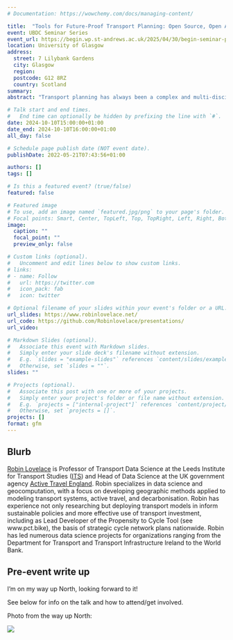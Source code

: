 ```yaml
---
# Documentation: https://wowchemy.com/docs/managing-content/

title:  "Tools for Future-Proof Transport Planning: Open Source, Open Access, Reproducible and Collaborative"
event: UBDC Seminar Series
event_url: https://begin.wp.st-andrews.ac.uk/2025/04/30/begin-seminar-prof-robin-lovelace/
location: University of Glasgow
address:
  street: 7 Lilybank Gardens
  city: Glasgow
  region: 
  postcode: G12 8RZ
  country: Scotland
summary:
abstract: "Transport planning has always been a complex and multi-disciplinary enterprise requiring wide-ranging skills and methods. Proliferating data sources, tools and policy demands --- including fast and fair decarbonisation and the need to make active travel the natural choice for everyday trips in cities worldwide --- has increased the demands on transport planners and researchers in the field. With burgeoning pressures and options, how to decide what to do? This talk will make the case that reproducible research and open tools are essential ingredients for effective transport planning in the 21st century. It will map out the landscape of open tools for transport planning, distinguish between open source and open access models, and demonstrate how reproducibility is the key not just for research but also for future-proof, socially sustainable and high impact transport planning practice. I will draw on my experience developing, deploying and collaborating on tools such as the Propensity to Cycle Tool for England and Wales (publicly available at [www.pct.bike](https://www.pct.bike/)), the Network Planning Tool for Scotland (publicly available at [www.npt.scot](https://www.npt.scot/)) and the Biclar tool for Portugal (publicly available at [biclar.tmlmobilidade.pt](https://biclar.tmlmobilidade.pt/). Each is used to inform strategic transport planning decisions, raising questions around the use of new technologies and collaborations with practitioner and advocacy communities to maximise the long term positive impacts of transport research. The talk will not answer all of these questions but it will surely generate debate and hopefully provide insight into how the field could develop as the data revolution accelerates."

# Talk start and end times.
#   End time can optionally be hidden by prefixing the line with `#`.
date: 2024-10-10T15:00:00+01:00
date_end: 2024-10-10T16:00:00+01:00
all_day: false

# Schedule page publish date (NOT event date).
publishDate: 2022-05-21T07:43:56+01:00

authors: []
tags: []

# Is this a featured event? (true/false)
featured: false

# Featured image
# To use, add an image named `featured.jpg/png` to your page's folder. 
# Focal points: Smart, Center, TopLeft, Top, TopRight, Left, Right, BottomLeft, Bottom, BottomRight.
image:
  caption: ""
  focal_point: ""
  preview_only: false

# Custom links (optional).
#   Uncomment and edit lines below to show custom links.
# links:
# - name: Follow
#   url: https://twitter.com
#   icon_pack: fab
#   icon: twitter

# Optional filename of your slides within your event's folder or a URL.
url_slides: https://www.robinlovelace.net/
url_code: https://github.com/Robinlovelace/presentations/
url_video:

# Markdown Slides (optional).
#   Associate this event with Markdown slides.
#   Simply enter your slide deck's filename without extension.
#   E.g. `slides = "example-slides"` references `content/slides/example-slides.md`.
#   Otherwise, set `slides = ""`.
slides: ""

# Projects (optional).
#   Associate this post with one or more of your projects.
#   Simply enter your project's folder or file name without extension.
#   E.g. `projects = ["internal-project"]` references `content/project/deep-learning/index.md`.
#   Otherwise, set `projects = []`.
projects: []
format: gfm
---
```


## Blurb

[Robin Lovelace](https://www.robinlovelace.net) is Professor of Transport Data Science at the Leeds Institute for Transport Studies ([ITS](https://environment.leeds.ac.uk/transport/staff/953/dr-robin-lovelace)) and Head of Data Science at the UK government agency [Active Travel England](https://activetravelengland.gov.uk/).
Robin specializes in data science and geocomputation, with a focus on developing geographic methods applied to modeling transport systems, active travel, and decarbonisation.
Robin has experience not only researching but deploying transport models in inform sustainable policies and more effective use of transport investment, including as Lead Developer of the Propensity to Cycle Tool (see www.pct.bike), the basis of strategic cycle network plans nationwide.
Robin has led numerous data science projects for organizations ranging from the Department for Transport and Transport Infrastructure Ireland to the World Bank.

## Pre-event write up

I'm on my way up North, looking forward to it!

See below for info on the talk and how to attend/get involved.

Photo from the way up North:

![](images/paste-1.png)